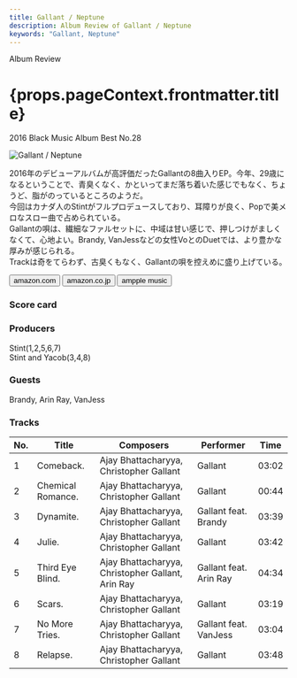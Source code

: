 ```yaml
---
title: Gallant / Neptune
description: Album Review of Gallant / Neptune
keywords: "Gallant, Neptune"
---
```






<p className="largeP">Album Review</p>
<h1 className="h1--no--margin">{props.pageContext.frontmatter.title}</h1>
<p className="largeP">
  <Link to="/best50/2016/">2016 Black Music Album Best No.28</Link>
</p>

<Row  className="image-card-group">
	<Column colMd={"3"} colLg={"4"} noGutterMdLeft="">
       <ImageCard>

![Gallant / Neptune](../../images/cd/gallant2L.jpg)

</ImageCard>
	</Column>
	<Column colMd={"4"} colLg={"8"} noGutterMdLeft="">
	<p>
		2016年のデビューアルバムが高評価だったGallantの8曲入りEP。今年、29歳になるということで、青臭くなく、かといってまだ落ち着いた感じでもなく、ちょうど、脂がのっているところのようだ。
		<br/>今回はカナダ人のStintがフルプロデュースしており、耳障りが良く、Popで美メロなスロー曲で占められている。
		<br/>Gallantの唄は、繊細なファルセットに、中域は甘い感じで、押しつけがましくなくて、心地よい。Brandy, VanJessなどの女性VoとのDuetでは、より豊かな厚みが感じられる。
		<br/>Trackは奇をてらわず、古臭くもなく、Gallantの唄を控えめに盛り上げている。
	</p>
	<div>
	  <Button className="button-right-mergin"  href="https://amzn.to/3C8zH1d" kind="primary" size="small" renderIcon={ArrowUpRight24}>
      amazon.com
    </Button>
    <Button className="button-right-mergin"  href="https://amzn.to/3z1Wfi1" kind="secondary" size="small" renderIcon={ArrowUpRight24}>
      amazon.co.jp
    </Button>
		<Button className="button-right-mergin"  href="https://geo.music.apple.com/us/album/neptune/1553545153?itsct=music_box_link&itscg=30200&at=11lcug&ct=albums_neptune&ls=1&app=music" kind="tertidary" size="small" renderIcon={ArrowUpRight24}>
      ampple music
    </Button>
		<AdvJS2/>
	</div>
	</Column>
</Row>
<Row >
	<Column colMd={"4"} colLg={"4"} noGutterMdLeft="">
<div>
  <h3>Score card</h3>
	<SliderJS1 value="5" />
  <SliderJS2 value="2" />
	<SliderJS3 value="1" />
  <SliderJS4 value="8" />
</div>
</Column>
<Column colMd={"8"} colLg={"8"} noGutterMdLeft="">
<div>
	<h3>Producers</h3>
	<p>
		Stint(1,2,5,6,7)
		<br/>Stint and Yacob(3,4,8)
	</p>
	<h3>Guests</h3>
	<p>
		Brandy, Arin Ray, VanJess
	</p>
</div>
</Column>
</Row>

<h3>Tracks</h3>

| No. | Title             | Composers                                         | Performer              | Time  |
| --- | ----------------- | ------------------------------------------------- | ---------------------- | ----- |
| 1   | Comeback.         | Ajay Bhattacharyya, Christopher Gallant           | Gallant                | 03:02 |
| 2   | Chemical Romance. | Ajay Bhattacharyya, Christopher Gallant           | Gallant                | 00:44 |
| 3   | Dynamite.         | Ajay Bhattacharyya, Christopher Gallant           | Gallant feat. Brandy   | 03:39 |
| 4   | Julie.            | Ajay Bhattacharyya, Christopher Gallant           | Gallant                | 03:42 |
| 5   | Third Eye Blind.  | Ajay Bhattacharyya, Christopher Gallant, Arin Ray | Gallant feat. Arin Ray | 04:34 |
| 6   | Scars.            | Ajay Bhattacharyya, Christopher Gallant           | Gallant                | 03:19 |
| 7   | No More Tries.    | Ajay Bhattacharyya, Christopher Gallant           | Gallant feat. VanJess  | 03:04 |
| 8   | Relapse.          | Ajay Bhattacharyya, Christopher Gallant           | Gallant                | 03:48 |

<AdvJS3/>

<Row>
  <Column colMd={3} colLg={3} noGutterMdLeft>
    <Review1 />
  </Column>
</Row>
